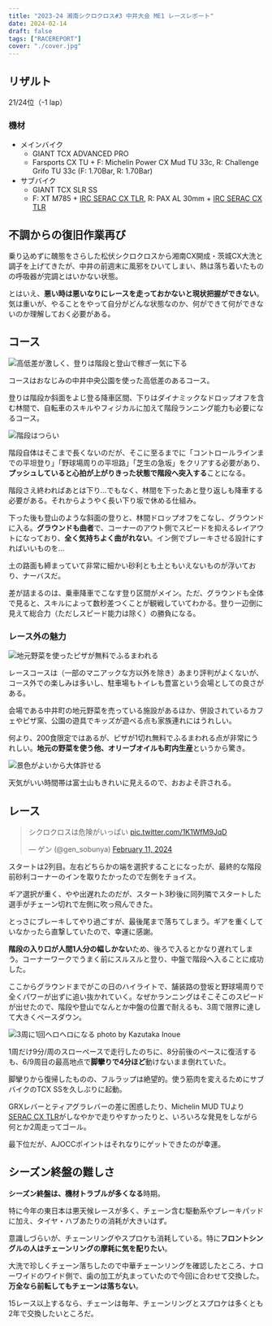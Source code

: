 ```yaml
---
title: "2023-24 湘南シクロクロス#3 中井大会 ME1 レースレポート"
date: 2024-02-14
draft: false
tags: ["RACEREPORT"]
cover: "./cover.jpg"
---
```


## リザルト

21/24位（-1 lap）

### 機材

- メインバイク
  - GIANT TCX ADVANCED PRO
  - Farsports CX TU + F: Michelin Power CX Mud TU 33c, R: Challenge Grifo TU 33c (F: 1.70Bar, R: 1.70Bar)
- サブバイク
  - GIANT TCX SLR SS
  - F: XT M785 + [IRC SERAC CX TLR](https://amzn.to/3wkRgND), R: PAX AL 30mm + [IRC SERAC CX TLR](https://amzn.to/3wkRgND)

## 不調からの復旧作業再び

乗り込めずに醜態をさらした松伏シクロクロスから湘南CX開成・茨城CX大洗と調子を上げてきたが、中井の前週末に風邪をひいてしまい、熱は落ち着いたものの呼吸器が完調とはいかない状態。

とはいえ、**悪い時は悪いなりにレースを走っておかないと現状把握ができない**。気は重いが、やることをやって自分がどんな状態なのか、何ができて何ができないのか理解しておく必要がある。

## コース

![高低差が激しく、登りは階段と登山で稼ぎ一気に下る](./course.png)

コースはおなじみの中井中央公園を使った高低差のあるコース。

登りは階段か斜面をよじ登る降車区間、下りはダイナミックなドロップオフを含む林間で、自転車のスキルやフィジカルに加えて階段ランニング能力も必要になるコース。

![階段はつらい](./stairs.jpg)

階段自体はそこまで長くないのだが、そこに至るまでに「コントロールラインまでの平坦登り」「野球場周りの平坦路」「芝生の急坂」をクリアする必要があり、**プッシュしていると心拍が上がりきった状態で階段へ突入する**ことになる。

階段さえ終わればあとは下り…でもなく、林間を下ったあと登り返しも降車する必要がある。それからようやく長い下り坂で休める仕組み。

下った後も登山のような斜面の登りと、林間ドロップオフをこなし、グラウンドに入る。**グラウンドも曲者**で、コーナーのアウト側でスピードを抑えるレイアウトになっており、**全く気持ちよく曲がれない**。イン側でブレーキさせる設計にすればいいものを…

土の路面も締まっていて非常に細かい砂利とも土ともいえないものが浮いており、ナーバスだ。

差が詰まるのは、乗車降車でこなす登り区間がメイン。ただ、グラウンドも全体で見ると、スキルによって数秒差つくことが観戦していてわかる。登り一辺倒に見えて総合力（ただしスピード能力は除く）の勝負になる。

### レース外の魅力

![地元野菜を使ったピザが無料でふるまわれる](./pizza.jpg)

レースコースは（一部のマニアックな方以外を除き）あまり評判がよくないが、コース外での楽しみは多いし、駐車場もトイレも豊富という会場としての良さがある。

会場である中井町の地元野菜を売っている施設があるほか、併設されているカフェやピザ窯、公園の遊具でキッズが遊べる点も家族連れにはうれしい。

何より、200食限定ではあるが、ピザが1切れ無料でふるまわれる点が非常にうれしい。**地元の野菜を使う他、オリーブオイルも町内生産**というから驚き。

![景色がよいから大体許せる](./cover.jpg)

天気がいい時間帯は富士山もきれいに見えるので、おおよそ許される。

## レース

<blockquote class="twitter-tweet" data-media-max-width="560"><p lang="ja" dir="ltr">シクロクロスは危険がいっぱい <a href="https://t.co/1K1WfM9JqD">pic.twitter.com/1K1WfM9JqD</a></p>&mdash; ゲン (@gen_sobunya) <a href="https://twitter.com/gen_sobunya/status/1756643939288055872?ref_src=twsrc%5Etfw">February 11, 2024</a></blockquote>

スタートは2列目。左右どちらかの端を選択することになったが、最終的な階段前砂利コーナーのインを取りたかったので左側をチョイス。

ギア選択が重く、やや出遅れたのだが、スタート3秒後に同列隣でスタートした選手がチェーン切れで左側に吹っ飛んできた。

とっさにブレーキしてやり過ごすが、最後尾まで落ちてしまう。ギアを重くしていなかったら直撃していたので、幸運に感謝。

**階段の入り口が人間1人分の幅しかない**ため、後ろで入るとかなり遅れてしまう。コーナーワークでうまく前にスルスルと登り、中盤で階段へ入ることに成功した。

ここからグラウンドまでがこの日のハイライトで、舗装路の登坂と野球場周りで全くパワーが出ずに追い抜かれていく。なぜかランニングはそこそこのスピードが出せたので、階段や登山でなんとか中盤の位置で耐えるも、3周で限界に達して大きくペースダウン。

![3周に1回ヘロヘロになる photo by Kazutaka Inoue](./walk.jpg)

1周だけ9分/周のスローペースで走行したのちに、8分前後のペースに復活するも、6/9周目の最高地点で**脚攣りで4分ほど**動けないまま倒れていた。

脚攣りから復帰したものの、フルラップは絶望的。使う筋肉を変えるためにサブバイクのTCX SSを久しぶりに起動。

GRXレバーとティアグラレバーの差に困惑したり、Michelin MUD TUより[SERAC CX TLR](https://amzn.to/3wkRgND)がしなやかで走りやすかったりと、いろいろな発見をしながら何とか2周走ってゴール。

最下位だが、AJOCCポイントはそれなりにゲットできたのが幸運。

## シーズン終盤の難しさ

**シーズン終盤は、機材トラブルが多くなる**時期。

特に今年の東日本は悪天候レースが多く、チェーン含む駆動系やブレーキパッドに加え、タイヤ・ハブあたりの消耗が大きいはず。

意識しづらいが、チェーンリングやスプロケも消耗している。特に**フロントシングルの人はチェーンリングの摩耗に気を配りたい**。

大洗で珍しくチェーン落ちしたので中華チェーンリングを確認したところ、ナローワイドのワイド側で、歯の加工が丸まっていたので今回に合わせて交換した。**万全なら前転してもチェーンは落ちない**。

15レース以上するなら、チェーンは毎年、チェーンリングとスプロケは多くとも2年で交換したいところだ。

<LinkBox url="https://www.amazon.co.jp/dp/B01D8CPR0E/" isAmazonLink />
